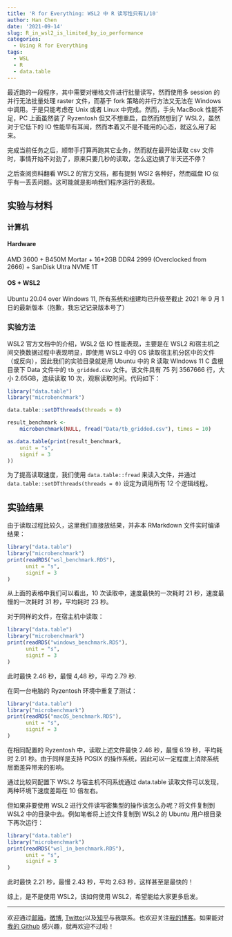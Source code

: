 ```yaml
---
title: 'R for Everything: WSL2 中 R 读写性只有1/10'
author: Han Chen
date: '2021-09-14'
slug: R_in_wsl2_is_limited_by_io_performance
categories:
  - Using R for Everything
tags:
  - WSL
  - R
  - data.table
---
```


最近跑的一段程序，其中需要对栅格文件进行批量读写，然而使用多 session 的并行无法批量处理 raster 文件，而基于 fork 策略的并行方法又无法在 Windows 中调用。于是只能考虑在 Unix 或者 Linux 中完成。然而，手头 MacBook 性能不足，PC 上面虽然装了 Ryzentosh 但又不想重启，自然而然想到了 WSL2，虽然对于它低下的 IO 性能早有耳闻，然而本着又不是不能用的心态，就这么用了起来。

完成当前任务之后，顺带手打算再跑其它业务，然而就在最开始读取 csv 文件时，事情开始不对劲了，原来只要几秒的读取，怎么这边搞了半天还不停？

之后查阅资料翻看 WSL2 的官方文档，都有提到 WSl2 各种好，然而磁盘 IO 似乎有一丢丢问题。这可能就是影响我们程序运行的表现。

## 实验与材料

### 计算机

#### Hardware
AMD 3600 + B450M Mortar + 16*2GB DDR4 2999 (Overclocked from 2666) + SanDisk Ultra NVME 1T

#### OS + WSL2
Ubuntu 20.04 over Windows 11, 所有系统和组建均已升级至截止 2021 年 9 月 1 日的最新版本（抱歉，我忘记记录版本号了）

### 实验方法

WSL2 官方文档中的介绍，WSL2 低 IO 性能表现，主要是在 WSL2 和宿主机之间交换数据过程中表现明显，即使用 WSL2 中的 OS 读取宿主机分区中的文件（或反向），因此我们的实验目录就是用 Ubuntu 中的 R 读取 WIndows 11 C 盘根目录下 Data 文件中的 `tb_gridded.csv` 文件。该文件具有 75 列 3567666 行，大小 2.65GB，连续读取 10 次，观察读取时间。代码如下：

```r

library("data.table")
library("microbenchmark")

data.table::setDTthreads(threads = 0)

result_benchmark <-
    microbenchmark(NULL, fread("Data/tb_gridded.csv"), times = 10)

as.data.table(print(result_benchmark,
    unit = "s",
    signif = 3
))

```

为了提高读取速度，我们使用 `data.table::fread` 来读入文件，并通过 `data.table::setDTthreads(threads = 0)` 设定为调用所有 12 个逻辑线程。

## 实验结果
由于读取过程比较久，这里我们直接放结果，并非本 RMarkdown 文件实时编译结果：

```r

library("data.table")
library("microbenchmark")
print(readRDS("wsl_benchmark.RDS"),
      unit = "s",
      signif = 3
)
```

从上面的表格中我们可以看出，10 次读取中，速度最快的一次耗时 21 秒，速度最慢的一次耗时 31 秒，平均耗时 23 秒。


对于同样的文件，在宿主机中读取：

```r

library("data.table")
library("microbenchmark")
print(readRDS("windows_benchmark.RDS"),
      unit = "s",
      signif = 3
)
```

此时最快 2.46 秒，最慢 4,48 秒，平均 2.79 秒.


在同一台电脑的 Ryzentosh 环境中重复了测试：

```r

library("data.table")
library("microbenchmark")
print(readRDS("macOS_benchmark.RDS"),
      unit = "s",
      signif = 3
)
```

在相同配置的 Ryzentosh 中，读取上述文件最快 2.46 秒，最慢 6.19 秒，平均耗时 2.91 秒。由于同样是支持 POSIX 的操作系统，因此可以一定程度上消除系统层面差异带来的影响。

通过比较同配置下 WSL2 与宿主机不同系统通过 data.table 读取文件可以发现，两种环境下速度差距在 10 倍左右。

但如果非要使用 WSL2 进行文件读写密集型的操作该怎么办呢？将文件复制到 WSL2 中的目录中去。例如笔者将上述文件复制到 WSL2 的 Ubuntu 用户根目录下再次运行：

```r

library("data.table")
library("microbenchmark")
print(readRDS("wsl_in_benchmark.RDS"),
      unit = "s",
      signif = 3
)
```

此时最快 2.21 秒，最慢 2.43 秒，平均 2.63 秒，这样甚至是最快的！

综上，是不是使用 WSL2，该如何使用 WSL2，希望能给大家更多启发。

---
欢迎通过[邮箱](mailto://chenhan28@gmail.com)，[微博](https://weibo.com/womeimingzi11), [Twitter](https://twitter.com/chenhan1992)以及[知乎](https://www.zhihu.com/people/womeimingzi)与我联系。也欢迎关注[我的博客](https://https://blog.washman.top/)。如果能对[我的 Github](https://github.com/womeimingzi11) 感兴趣，就再欢迎不过啦！